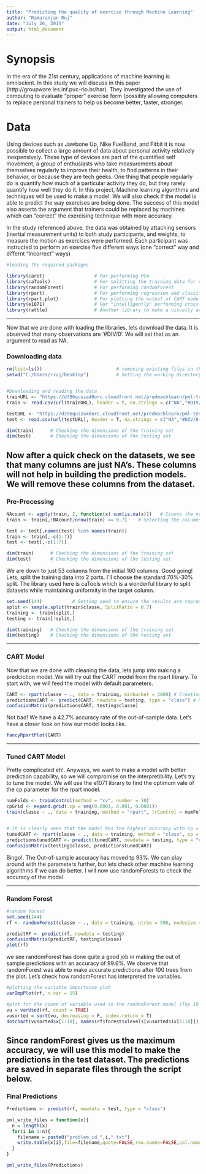 ```yaml
---
title: "Predicting the quality of exercise through Machine Learning"
author: "Ramaranjan Ruj"
date: "July 26, 2015"
output: html_document
---
```


# Synopsis

In the era of the 21st century, applications of machine learning is omniscient. In this study we will discuss in this paper (http://groupware.les.inf.puc-rio.br/har). They investigated the use of computing to evaluate "proper" exercise form (possibly allowing computers to replace personal trainers to help us become better, faster, stronger.

# Data

Using devices such as Jawbone Up, Nike FuelBand, and Fitbit it is now possible to collect a large amount of data about personal activity relatively inexpensively. These type of devices are part of the quantified self movement, a group of enthusiasts who take measurements about themselves regularly to improve their health, to find patterns in their behavior, or because they are tech geeks. One thing that people regularly do is quantify how much of a particular activity they do, but they rarely quantify how well they do it. In this project, Machine learning algorithms and techniques will be used to make a model. We will also check if the model is able to predict the way exercises are being done. The success of this model also asserts the argument that trainers could be replaced by machines which can "correct" the exercising technique with more accuracy. 

In the study referenced above, the data was obtained by attaching sensors (inertial measurement units) to both study participants, and weights, to measure the motion as exercises were performed. Each participant was instructed to perform an exercise five different ways (one "correct" way and differnt "incorrect" ways)

```r
#loading the required packages

library(caret)                  # For performing PCA
library(caTools)                # For splitting the training data for cross validation
library(randomForest)           # For performing randomForest
library(rpart)                  # For performing regression and classification trees
library(rpart.plot)             # For plotting the output of CART models
library(e1071)                  # For "intelligently" performing cross-validations
library(rattle)                 # Another library to make a visually aesthetic CART plots
```

-----------------------------------------------------------------------------------------

Now that we are done with loading the libraries, lets download the data. It is observed that many observations are '#DIV/0'. We will set that as an argument to read as NA.

### Downloading data

```r
rm(list=ls())                           # removing existing files in the workspace
setwd("C:/Users/rruj/Desktop")          # Setting the working directory


#Downloading and reading the data
trainURL <- "https://d396qusza40orc.cloudfront.net/predmachlearn/pml-training.csv"
train <- read.csv(url(trainURL), header = T, na.strings = c("NA","#DIV/0!",""))

testURL <- "https://d396qusza40orc.cloudfront.net/predmachlearn/pml-testing.csv"
test <- read.csv(url(testURL), header = T, na.strings = c("NA","#DIV/0!",""))

dim(train)      # Checking the dimensions of the training set
dim(test)       # Checking the dimensions of the testing set
```

Now after a quick check on the datasets, we see that many columns are just NA's. These columns will not help in building the prediction models. We will remove these columns from the dataset.
------------------------------------------------------------------------------------------

### Pre-Processing

```r
NAcount <- apply(train, 2, function(x) sum(is.na(x)))   # Counts the number of NA's in each column
train <- train[,!NAcount/nrow(train) >= 0.7]    # Selecting the columns

test <- test[,names(test) %in% names(train)]
train <- train[,-c(1:7)]
test <- test[,-c(1:7)]

dim(train)      # Checking the dimensions of the training set
dim(test)       # Checking the dimensions of the testing set
```

We are down to just 53 columns from the initial 160 columns. Good going! Lets, split the training data into 2 parts. I'll choose the standard 70%-30% split. The library used here is caTools which is a wonderful library to split datasets while maintaining uniformity in the target column. 

```r
set.seed(144)           # Setting seed to ensure the results are reproducible.
split <- sample.split(train$classe, SplitRatio = 0.7)
training <- train[split,]
testing <- train[!split,]

dim(training)   # Checking the dimensions of the training set
dim(testing)    # Checking the dimensions of the testing set
```

------------------------------------------------------------------------------------------

### CART Model

Now that we are done with cleaning the data, lets jump into making a predciction model. We will try out the CART model from the rpart library. To start with, we will feed the model with default parameters.

```r
CART <- rpart(classe ~ ., data = training, minbucket = 2000) # Creating the prediction model
predictionsCART <- predict(CART, newdata = testing, type = "class") # Making predictions
confusionMatrix(predictionsCART, testing$classe)

```

Not bad! We have a 42.7% accuracy rate of the out-of-sample data. Let's have a closer look on how our model looks like.

```r
fancyRpartPlot(CART)
```

-------------------------------------------------------------------------------------------

### Tuned CART Model

Pretty complicated eh!. Anyways, we want to make a model with better prediction capability, so we will compromise on the interpretibility. Let's try to tune the model. We will use the e1071 library to find the optimum vale of the cp parameter for the rpart model.

```r
numFolds <- trainControl(method = "cv", number = 10)
cpGrid <- expand.grid(.cp = seq(0.0001, 0.001, 0.0001))
train(classe ~ ., data = training, method = "rpart", trControl = numFolds, tuneGrid = cpGrid)


# It is clearly seen that the model has the highest accuracy with cp = 0.0002. We will set it as out cp value in the rpart model.
tunedCART <- rpart(classe ~ ., data = training, method = "class", cp = 0.0002)
predictionstunedCART <- predict(tunedCART, newdata = testing, type = "class")
confusionMatrix(testing$classe, predictionstunedCART)

```

Bingo!. The Out-of-sample accuracy has moved tp 93%. We can play around with the parameters further, but lets check other machine learning algorithms if we can do better.
I will now use randomForests to check the accuracy of the model.

-------------------------------------------------------------------------------------------

### Random Forest

```r
#random forest
set.seed(144)
rf <- randomForest(classe ~ ., data = training, ntree = 500, nodesize = 1, importance = TRUE)

predictRF <- predict(rf, newdata = testing)
confusionMatrix(predictRF, testing$classe)
plot(rf)
```

we see randomForest has done quite a good job in making the out of sample predictions with an accuracy of 99.6%. We observe that randomForest was able to make accurate predictions after 100 trees from the plot. Let's check how randomForest has interpreted the variables.

```r
#plotting the variable importance plot
varImpPlot(rf, n.var = 15)

#plot for the count of variable used in the randomForest model (Top 10 variables)
vu = varUsed(rf, count = TRUE)
vusorted = sort(vu, decreasing = F, index.return = T)
dotchart(vusorted$x[1:10], names(rf$forest$xlevels[vusorted$ix[1:10]]), main = "Variable used count", xlab = "Count")
```

Since randomForest gives us the maximum accuracy, we will use this model to make the predictions in the test dataset. The predictions are saved in separate files through the script below.
------------------------------------------------------------------------------------------

### Final Predictions

```r
Predictions <- predict(rf, newdata = test, type = "class")

pml_write_files = function(x){
  n = length(x)
  for(i in 1:n){
    filename = paste0("problem_id_",i,".txt")
    write.table(x[i],file=filename,quote=FALSE,row.names=FALSE,col.names=FALSE)
  }
}

pml_write_files(Predictions)
```
